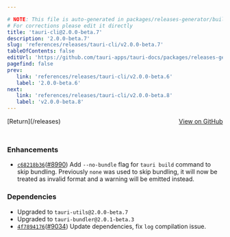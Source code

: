 ```yaml
---

# NOTE: This file is auto-generated in packages/releases-generator/build.ts
# For corrections please edit it directly
title: 'tauri-cli@2.0.0-beta.7'
description: '2.0.0-beta.7'
slug: 'references/releases/tauri-cli/v2.0.0-beta.7'
tableOfContents: false
editUrl: 'https://github.com/tauri-apps/tauri-docs/packages/releases-generator/build.ts'
pagefind: false
prev:
   link: 'references/releases/tauri-cli/v2.0.0-beta.6'
   label: '2.0.0-beta.6'
next:
   link: 'references/releases/tauri-cli/v2.0.0-beta.8'
   label: 'v2.0.0-beta.8'
---
```


<div style="margin-bottom:3rem; display: flex; justify-content: space-between; align-items: center"><span>[Return](/releases)</span><span><a href="https://github.com/tauri-apps/tauri/releases/tag/tauri-cli-v2.0.0-beta.7">View on GitHub</a></span></div>

### Enhancements

- [`c68218b36`](https://www.github.com/tauri-apps/tauri/commit/c68218b362c417b62e56c7a2b5b32c13fe035a83)([#8990](https://www.github.com/tauri-apps/tauri/pull/8990)) Add `--no-bundle` flag for `tauri build` command to skip bundling. Previously `none` was used to skip bundling, it will now be treated as invalid format and a warning will be emitted instead.

### Dependencies

- Upgraded to `tauri-utils@2.0.0-beta.7`
- Upgraded to `tauri-bundler@2.0.1-beta.3`
- [`4f7894176`](https://www.github.com/tauri-apps/tauri/commit/4f789417630b8a32dcf9c0daec448ea8182daca1)([#9034](https://www.github.com/tauri-apps/tauri/pull/9034)) Update dependencies, fix `log` compilation issue.

